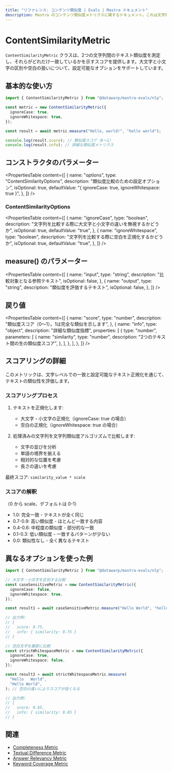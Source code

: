 ```yaml
---
title: "リファレンス: コンテンツ類似度 | Evals | Mastra ドキュメント"
description: Mastra のコンテンツ類似度メトリクスに関するドキュメント。これは文字列間のテキスト類似度を測定し、マッチングスコアを提供します。
---
```


# ContentSimilarityMetric

`ContentSimilarityMetric` クラスは、2つの文字列間のテキスト類似度を測定し、それらがどれだけ一致しているかを示すスコアを提供します。大文字と小文字の区別や空白の扱いについて、設定可能なオプションをサポートしています。

## 基本的な使い方

```typescript
import { ContentSimilarityMetric } from "@datawarp/mastra-evals/nlp";

const metric = new ContentSimilarityMetric({
  ignoreCase: true,
  ignoreWhitespace: true,
});

const result = await metric.measure("Hello, world!", "hello world");

console.log(result.score); // 類似度スコア（0〜1）
console.log(result.info); // 詳細な類似度メトリクス
```

## コンストラクタのパラメーター

<PropertiesTable
  content={[
    {
      name: "options",
      type: "ContentSimilarityOptions",
      description: "類似度比較のための設定オプション",
      isOptional: true,
      defaultValue: "{ ignoreCase: true, ignoreWhitespace: true }",
    },
  ]}
/>

### ContentSimilarityOptions

<PropertiesTable
  content={[
    {
      name: "ignoreCase",
      type: "boolean",
      description: "文字列を比較する際に大文字と小文字の違いを無視するかどうか",
      isOptional: true,
      defaultValue: "true",
    },
    {
      name: "ignoreWhitespace",
      type: "boolean",
      description: "文字列を比較する際に空白を正規化するかどうか",
      isOptional: true,
      defaultValue: "true",
    },
  ]}
/>

## measure() のパラメーター

<PropertiesTable
  content={[
    {
      name: "input",
      type: "string",
      description: "比較対象となる参照テキスト",
      isOptional: false,
    },
    {
      name: "output",
      type: "string",
      description: "類似度を評価するテキスト",
      isOptional: false,
    },
  ]}
/>

## 戻り値

<PropertiesTable
  content={[
    {
      name: "score",
      type: "number",
      description: "類似度スコア（0～1）。1は完全な類似を示します",
    },
    {
      name: "info",
      type: "object",
      description: "詳細な類似度指標",
      properties: [
        {
          type: "number",
          parameters: [
            {
              name: "similarity",
              type: "number",
              description: "2つのテキスト間の生の類似度スコア",
            },
          ],
        },
      ],
    },
  ]}
/>

## スコアリングの詳細

このメトリックは、文字レベルでの一致と設定可能なテキスト正規化を通じて、テキストの類似性を評価します。

### スコアリングプロセス

1. テキストを正規化します:

   - 大文字・小文字の正規化（ignoreCase: true の場合）
   - 空白の正規化（ignoreWhitespace: true の場合）

2. 処理済みの文字列を文字列類似度アルゴリズムで比較します:
   - 文字の並びを分析
   - 単語の境界を揃える
   - 相対的な位置を考慮
   - 長さの違いを考慮

最終スコア: `similarity_value * scale`

### スコアの解釈

（0 から scale、デフォルトは 0-1）

- 1.0: 完全一致 - テキストが全く同じ
- 0.7-0.9: 高い類似度 - ほとんど一致する内容
- 0.4-0.6: 中程度の類似度 - 部分的な一致
- 0.1-0.3: 低い類似度 - 一致するパターンが少ない
- 0.0: 類似性なし - 全く異なるテキスト

## 異なるオプションを使った例

```typescript
import { ContentSimilarityMetric } from "@datawarp/mastra-evals/nlp";

// 大文字・小文字を区別する比較
const caseSensitiveMetric = new ContentSimilarityMetric({
  ignoreCase: false,
  ignoreWhitespace: true,
});

const result1 = await caseSensitiveMetric.measure("Hello World", "hello world"); // 大文字・小文字の違いによりスコアが低くなる

// 出力例:
// {
//   score: 0.75,
//   info: { similarity: 0.75 }
// }

// 空白文字を厳密に比較
const strictWhitespaceMetric = new ContentSimilarityMetric({
  ignoreCase: true,
  ignoreWhitespace: false,
});

const result2 = await strictWhitespaceMetric.measure(
  "Hello   World",
  "Hello World",
); // 空白の違いによりスコアが低くなる

// 出力例:
// {
//   score: 0.85,
//   info: { similarity: 0.85 }
// }
```

## 関連

- [Completeness Metric](./completeness)
- [Textual Difference Metric](./textual-difference)
- [Answer Relevancy Metric](./answer-relevancy)
- [Keyword Coverage Metric](./keyword-coverage)
